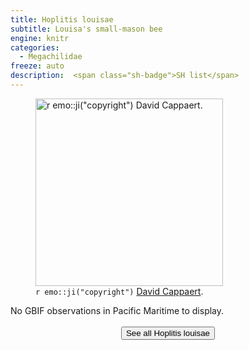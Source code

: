 ```yaml
---
title: Hoplitis louisae
subtitle: Louisa's small-mason bee
engine: knitr
categories:
  - Megachilidae
freeze: auto
description:  <span class="sh-badge">SH list</span>
---
```

![`r emo::ji("copyright")` [David Cappaert ](https://inaturalist.ca/photos/224110113).](https://inaturalist-open-data.s3.amazonaws.com/photos/224110113/large.jpg){height=300}



No GBIF observations in Pacific Maritime to display.
<br><br>
<center>


<a href="https://www.zoology.ubc.ca/entomology/main/Hymenoptera/Megachilidae/Hoplitis%20louisae.php"><button type="button" class="btn btn-secondary">See all Hoplitis louisae <i class="fa-solid fa-arrow-up-right-from-square"></i> </button></a>
</center>
